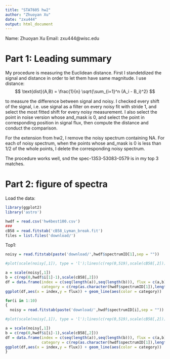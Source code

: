 ---
title: "STAT605 hw2"
author: "Zhuoyan Xu"
date: "zxu444"
output: html_document
---
Name: Zhuoyan Xu
Email: zxu444@wisc.edu

# Part 1: Leading summary
My procedure is measuring the Euclidean distance. First I standetdized the signal and distance in order to let them have same magnitude. I use distance:
$$
\text{dist}(A,B) = \frac{1}{n} \sqrt{\sum_{i=1}^n (A_i - B_i)^2}
$$

to measure the difference between signal and noisy. I checked every shift of the signal, i.e. use signal as a filter on every noisy fit with stride 1, and select the most fitted shift for every noisy measurement. I also select the point in noise version whose and_mask is 0, and select the point in corresponding position in signal flux, then compute the distance and conduct the comparison.

For the extension from hw2, I remove the noisy spectrum containing NA. For each of noisy spectrum,  when the points whose and_mask is 0 is less than 1/2 of the whole points, I delete the corresponding noisy spectrum.

The procedure works well, snd the spec-1353-53083-0579 is in my top 3 matches.

# Part 2: figure of spectra
Load the data:
```{r}
library(ggplot2)
library('astro')

hwdf = read.csv('hw4best100.csv')
###
cB58 = read.fitstab('cB58_Lyman_break.fit')
files = list.files('download/')

```
Top1:
```{r}

noisy = read.fitstab(paste('download/',hwdf$spectrumID[1],sep = ""))

#plot(scale(noisy[,1]), type = 'l');lines(c(rep(0,519),scale(cB58[,2])),col = 'red')

a = scale(noisy[,1])
b = c(rep(0,hwdf$i[1]-1),scale(cB58[,2]))
df = data.frame(index = c(seq(length(a)),seq(length(b))), flux = c(a,b), 
                category = c(rep(as.character(hwdf$spectrumID[1]),length(a)),rep('cB58',length(b))))
ggplot(df,aes(x = index,y = flux)) + geom_line(aes(color = category))

```

```{r}
for(i in 1:10)
{
  noisy = read.fitstab(paste('download/',hwdf$spectrumID[i],sep = ""))

#plot(scale(noisy[,1]), type = 'l');lines(c(rep(0,519),scale(cB58[,2])),col = 'red')

a = scale(noisy[,1])
b = c(rep(0,hwdf$i[i]-1),scale(cB58[,2]))
df = data.frame(index = c(seq(length(a)),seq(length(b))), flux = c(a,b), 
                category = c(rep(as.character(hwdf$spectrumID[1]),length(a)),rep('cB58',length(b))))
ggplot(df,aes(x = index,y = flux)) + geom_line(aes(color = category))
}
```




